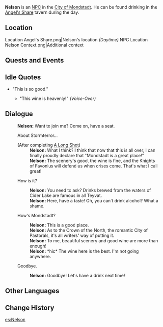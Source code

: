 {{About|the NPC|the cat|Nelson (Cat)}}
{{Character Infobox
|image            = NPC Nelson.png
|region           = Mondstadt
|type             = NPC
}}
'''Nelson''' is an [[NPC]] in the [[City of Mondstadt]]. He can be found drinking in the [[Angel's Share]] tavern during the day.

==Location==
<gallery hideaddbutton="true" captionalign="center">
Location Angel's Share.png|Nelson's location ''(Daytime)''
NPC Location Nelson Context.png|Additional context
</gallery>

==Quests and Events==
{{Quest Appearances|The Golden Apple Vacation Returns!=as Venti's audience}}

==Idle Quotes==
* "This is so good."
** {{A|VO Nelson 01.ogg}} "This wine is heavenly!" ''(Voice-Over)''

==Dialogue==
{{Dialogue start}}
:'''Nelson:''' Want to join me? Come on, have a seat.
:{{DIcon}} About Stormterror...
:;(After completing [[A Long Shot]])
::'''Nelson:''' What I think? I think that now that this is all over, I can finally proudly declare that "Mondstadt is a great place!"
::'''Nelson:''' The scenery's good, the wine is fine, and the Knights of Favonius will defend us when crises come. That's what I call great!
:{{DIcon}} How is it?
::'''Nelson:''' You need to ask? Drinks brewed from the waters of Cider Lake are famous in all Teyvat.
::'''Nelson:''' Here, have a taste! Oh, you can't drink alcohol? What a shame.
:{{DIcon}} How's Mondstadt?
::'''Nelson:''' This is a good place.
::'''Nelson:''' As to the Crown of the North, the romantic City of Pastorals, it's all writers' way of putting it.
::'''Nelson:''' To me, beautiful scenery and good wine are more than enough!
::'''Nelson:''' *hic* The wine here is the best. I'm not going anywhere.
:{{DIcon}} Goodbye.
::'''Nelson:''' Goodbye! Let's have a drink next time!
{{Dialogue end}}

==Other Languages==
{{Other Languages|default_hidden = 1
|en      = Nelson
|zhs     = 尼尔森
|zhs_rm  = Ní'ěrsēn
|zht     = 尼爾森
|zht_rm  = Ní'ěrsēn
|ja      = ネルソン
|ja_rm   = Neruson
|ko      = 닐슨
|ko_rm   = Nilseun
|es      = Nelson
|fr      = Nelson
|ru      = Нельсон
|th      = Nelson
|vi      = Nelson
|de      = Nelson
|id      = Nelson
|pt      = Nelson
}}

==Change History==
{{Change History|1.0}}

[[es:Nelson]]
